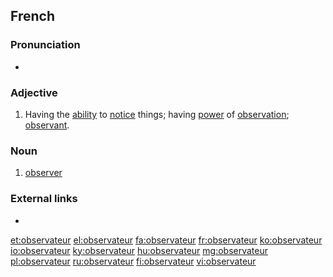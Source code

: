 ==French==

===Pronunciation===
* {{IPA|/ɔp.sɛʁ.va.tœʁ/|lang=fr}}

===Adjective===
{{fr-adj|f=observatrice}}
#Having the [[ability]] to [[notice]] things; having [[power]] of [[observation]]; [[observant]].

===Noun===
{{fr-noun|m|f=observatrice}}

# [[observer]]

===External links===
* {{R:TLFi}}

[[et:observateur]]
[[el:observateur]]
[[fa:observateur]]
[[fr:observateur]]
[[ko:observateur]]
[[io:observateur]]
[[ky:observateur]]
[[hu:observateur]]
[[mg:observateur]]
[[pl:observateur]]
[[ru:observateur]]
[[fi:observateur]]
[[vi:observateur]]